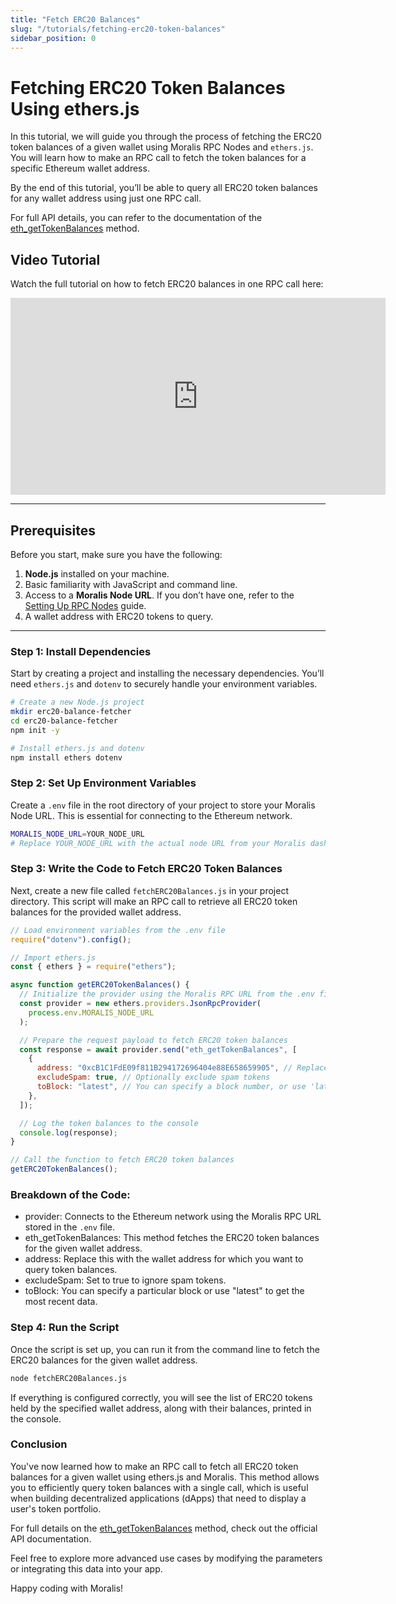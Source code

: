 ```yaml
---
title: "Fetch ERC20 Balances"
slug: "/tutorials/fetching-erc20-token-balances"
sidebar_position: 0
---
```



# Fetching ERC20 Token Balances Using ethers.js

In this tutorial, we will guide you through the process of fetching the ERC20 token balances of a given wallet using Moralis RPC Nodes and `ethers.js`. You will learn how to make an RPC call to fetch the token balances for a specific Ethereum wallet address.

By the end of this tutorial, you’ll be able to query all ERC20 token balances for any wallet address using just one RPC call.

For full API details, you can refer to the documentation of the [eth_getTokenBalances](/rpc-nodes/reference/extended-rpc/eth_getTokenBalances) method.

## Video Tutorial

Watch the full tutorial on how to fetch ERC20 balances in one RPC call here:

<iframe width="600" height="315" src="https://www.youtube.com/embed/UNp5M8hoViE" title="YouTube video player" frameborder="0" allow="accelerometer; autoplay; clipboard-write; encrypted-media; gyroscope; picture-in-picture" allowfullscreen></iframe>

---

## Prerequisites

Before you start, make sure you have the following:

1. **Node.js** installed on your machine.
2. Basic familiarity with JavaScript and command line.
3. Access to a **Moralis Node URL**. If you don’t have one, refer to the [Setting Up RPC Nodes](./get-your-node-api-key) guide.
4. A wallet address with ERC20 tokens to query.

---

### Step 1: Install Dependencies

Start by creating a project and installing the necessary dependencies. You’ll need `ethers.js` and `dotenv` to securely handle your environment variables.

```bash
# Create a new Node.js project
mkdir erc20-balance-fetcher
cd erc20-balance-fetcher
npm init -y

# Install ethers.js and dotenv
npm install ethers dotenv
```

### Step 2: Set Up Environment Variables

Create a `.env` file in the root directory of your project to store your Moralis Node URL. This is essential for connecting to the Ethereum network.

```bash
MORALIS_NODE_URL=YOUR_NODE_URL
# Replace YOUR_NODE_URL with the actual node URL from your Moralis dashboard.
```

### Step 3: Write the Code to Fetch ERC20 Token Balances

Next, create a new file called `fetchERC20Balances.js` in your project directory. This script will make an RPC call to retrieve all ERC20 token balances for the provided wallet address.

```javascript
// Load environment variables from the .env file
require("dotenv").config();

// Import ethers.js
const { ethers } = require("ethers");

async function getERC20TokenBalances() {
  // Initialize the provider using the Moralis RPC URL from the .env file
  const provider = new ethers.providers.JsonRpcProvider(
    process.env.MORALIS_NODE_URL
  );

  // Prepare the request payload to fetch ERC20 token balances
  const response = await provider.send("eth_getTokenBalances", [
    {
      address: "0xcB1C1FdE09f811B294172696404e88E658659905", // Replace with the wallet address to query
      excludeSpam: true, // Optionally exclude spam tokens
      toBlock: "latest", // You can specify a block number, or use 'latest' for the most recent block
    },
  ]);

  // Log the token balances to the console
  console.log(response);
}

// Call the function to fetch ERC20 token balances
getERC20TokenBalances();
```

### Breakdown of the Code:

- provider: Connects to the Ethereum network using the Moralis RPC URL stored in the `.env` file.
- eth_getTokenBalances: This method fetches the ERC20 token balances for the given wallet address.
- address: Replace this with the wallet address for which you want to query token balances.
- excludeSpam: Set to true to ignore spam tokens.
- toBlock: You can specify a particular block or use "latest" to get the most recent data.

### Step 4: Run the Script

Once the script is set up, you can run it from the command line to fetch the ERC20 balances for the given wallet address.

```bash
node fetchERC20Balances.js
```

If everything is configured correctly, you will see the list of ERC20 tokens held by the specified wallet address, along with their balances, printed in the console.

### Conclusion

You've now learned how to make an RPC call to fetch all ERC20 token balances for a given wallet using ethers.js and Moralis. This method allows you to efficiently query token balances with a single call, which is useful when building decentralized applications (dApps) that need to display a user's token portfolio.

For full details on the [eth_getTokenBalances](/rpc-nodes/reference/extended-rpc/eth_getTokenBalances) method, check out the official API documentation.

Feel free to explore more advanced use cases by modifying the parameters or integrating this data into your app.

Happy coding with Moralis!
